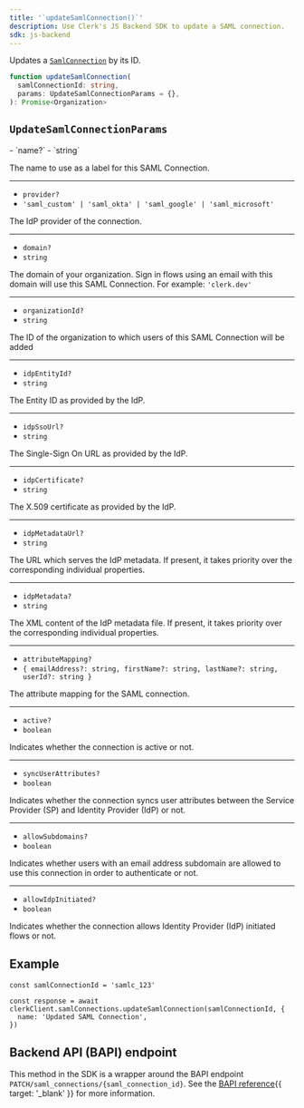 ```yaml
---
title: '`updateSamlConnection()`'
description: Use Clerk's JS Backend SDK to update a SAML connection.
sdk: js-backend
---
```


Updates a [`SamlConnection`](/docs/references/backend/types/backend-saml-connection) by its ID.

```ts
function updateSamlConnection(
  samlConnectionId: string,
  params: UpdateSamlConnectionParams = {},
): Promise<Organization>
```

## `UpdateSamlConnectionParams`

<Properties>
  - `name?`
  - `string`

  The name to use as a label for this SAML Connection.

  ---

  - `provider?`
  - `'saml_custom' | 'saml_okta' | 'saml_google' | 'saml_microsoft'`

  The IdP provider of the connection.

  ---

  - `domain?`
  - `string`

  The domain of your organization. Sign in flows using an email with this domain will use this SAML Connection. For example: `'clerk.dev'`

  ---

  - `organizationId?`
  - `string`

  The ID of the organization to which users of this SAML Connection will be added

  ---

  - `idpEntityId?`
  - `string`

  The Entity ID as provided by the IdP.

  ---

  - `idpSsoUrl?`
  - `string`

  The Single-Sign On URL as provided by the IdP.

  ---

  - `idpCertificate?`
  - `string`

  The X.509 certificate as provided by the IdP.

  ---

  - `idpMetadataUrl?`
  - `string`

  The URL which serves the IdP metadata. If present, it takes priority over the corresponding individual properties.

  ---

  - `idpMetadata?`
  - `string`

  The XML content of the IdP metadata file. If present, it takes priority over the corresponding individual properties.

  ---

  - `attributeMapping?`
  - `{ emailAddress?: string, firstName?: string, lastName?: string, userId?: string }`

  The attribute mapping for the SAML connection.

  ---

  - `active?`
  - `boolean`

  Indicates whether the connection is active or not.

  ---

  - `syncUserAttributes?`
  - `boolean`

  Indicates whether the connection syncs user attributes between the Service Provider (SP) and Identity Provider (IdP) or not.

  ---

  - `allowSubdomains?`
  - `boolean`

  Indicates whether users with an email address subdomain are allowed to use this connection in order to authenticate or not.

  ---

  - `allowIdpInitiated?`
  - `boolean`

  Indicates whether the connection allows Identity Provider (IdP) initiated flows or not.
</Properties>

## Example

<Include src="_partials/backend/usage" />

```tsx
const samlConnectionId = 'samlc_123'

const response = await clerkClient.samlConnections.updateSamlConnection(samlConnectionId, {
  name: 'Updated SAML Connection',
})
```

## Backend API (BAPI) endpoint

This method in the SDK is a wrapper around the BAPI endpoint `PATCH/saml_connections/{saml_connection_id}`. See the [BAPI reference](/docs/reference/backend-api/tag/saml-connections/patch/saml_connections/\{saml_connection_id}){{ target: '_blank' }} for more information.
